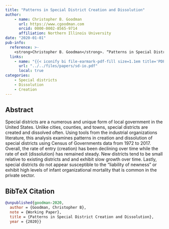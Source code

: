 ```yaml
---
title: "Patterns in Special District Creation and Dissolution"
author: 
    - name: Christopher B. Goodman
      url: https://www.cgoodman.com
      orcid: 0000-0002-8565-9714
      affiliation: Northern Illinois University
date: "2020-01-01"
pub-info:
  reference: >-
    <strong>Christopher B. Goodman</strong>. “Patterns in Special District Creation and Dissolution”
  links:
    - name: "{{< iconify bi file-earmark-pdf-fill size=1.1em title='PDF' >}} PDF"
      url: "../../files/papers/sd-io.pdf"
      local: true
categories:
    - Special districts
    - Dissolution
    - Creation
---
```


## Abstract
Special districts are a numerous and unique form of local government in the United States. Unlike cities, counties, and towns, special districts are created and dissolved often. Using tools from the industrial organizations literature, this analysis examines patterns in creation and dissolution of special districts using Census of Governments data from 1972 to 2017. Overall, the rate of entry (creation) has been declining over time while the rate of exit (dissolution) has remained steady. New districts tend to be small relative to existing districts and and exhibit slow growth over time. Lastly, special districts do not appear susceptible to the "liability of newness" or exhibit high levels of infant organizational mortality that is common in the private sector.

## BibTeX Citation
```bib
@unpublished{goodman-2020,
  author = {Goodman, Christopher B},
  note = {Working Paper},
  title = {Patterns in Special District Creation and Dissolution},
  year = {2020}}
```